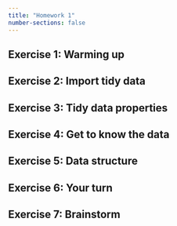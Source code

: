 ```yaml
---
title: "Homework 1"
number-sections: false
---
```


## Exercise 1: Warming up


## Exercise 2: Import tidy data


## Exercise 3: Tidy data properties


## Exercise 4: Get to know the data


## Exercise 5: Data structure


## Exercise 6: Your turn


## Exercise 7: Brainstorm
